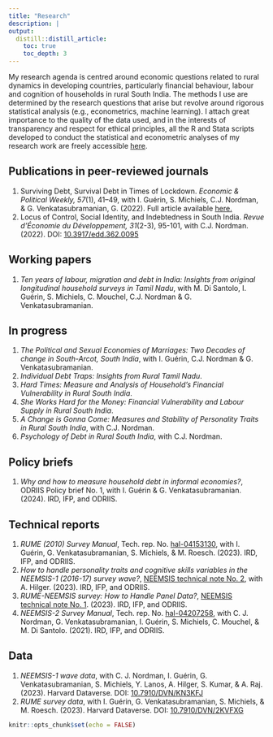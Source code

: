 ```yaml
---
title: "Research"
description: |
output:
  distill::distill_article:
    toc: true
    toc_depth: 3
---
```


My research agenda is centred around economic questions related to rural dynamics in developing countries, particularly financial behaviour, labour and cognition of households in rural South India.
The methods I use are determined by the research questions that arise but revolve around rigorous statistical analysis (e.g., econometrics, machine learning).
I attach great importance to the quality of the data used, and in the interests of transparency and respect for ethical principles, all the R and Stata scripts developed to conduct the statistical and econometric analyses of my research work are freely accessible [here](https://github.com/arnaudnatal).

## Publications in peer-reviewed journals

1. Surviving Debt, Survival Debt in Times of Lockdown. *Economic & Political Weekly, 57*(1), 41–49, with I. Guérin, S. Michiels, C.J. Nordman, & G. Venkatasubramanian, G. (2022).  Full article available [here.](https://www.researchgate.net/publication/357617209_Surviving_Debt_and_Survival_Debt_in_Times_of_Lockdown)
1. Locus of Control, Social Identity, and Indebtedness in South India. *Revue d'Économie du Développement, 31*(2-3), 95-101, with C.J. Nordman. (2022). DOI: [10.3917/edd.362.0095](https://doi.org/10.3917/edd.362.0095)



## Working papers

1. *Ten years of labour, migration and debt in India: Insights from original longitudinal household surveys in Tamil Nadu*, with M. Di Santolo, I. Guérin, S. Michiels, C. Mouchel, C.J. Nordman & G. Venkatasubramanian.




## In progress

1. *The Political and Sexual Economies of Marriages: Two Decades of change in South-Arcot, South India*, with I. Guérin, C.J. Nordman & G. Venkatasubramanian.
1. *Individual Debt Traps: Insights from Rural Tamil Nadu*. 
1. *Hard Times: Measure and Analysis of Household's Financial Vulnerability in Rural South India*.
1. *She Works Hard for the Money: Financial Vulnerability and Labour Supply in Rural South India*.
1. *A Change is Gonna Come: Measures and Stability of Personality Traits in Rural South India*, with C.J. Nordman.
1. *Psychology of Debt in Rural South India*, with C.J. Nordman.



## Policy briefs

1. *Why and how to measure household debt in informal economies?*, ODRIIS Policy brief No. 1, with I. Guérin & G. Venkatasubramanian. (2024). IRD, IFP, and ODRIIS.



## Technical reports


1. *RUME (2010) Survey Manual*, Tech. rep. No. [hal-04153130](https://hal.science/hal-04153130), with I. Guérin, G. Venkatasubramanian, S. Michiels, & M. Roesch. (2023). IRD, IFP, and ODRIIS.
1. *How to handle personality traits and cognitive skills variables in the NEEMSIS-1 (2016-17) survey wave?*, [NEEMSIS technical note No. 2](https://neemsis.hypotheses.org/resources/technical-notes#technote2), with A. Hilger. (2023). IRD, IFP, and ODRIIS.
1. *RUME-NEEMSIS survey: How to Handle Panel Data?*, [NEEMSIS technical note No. 1](https://neemsis.hypotheses.org/resources/technical-notes#technote1). (2023). IRD, IFP, and ODRIIS.
1. *NEEMSIS-2 Survey Manual*, Tech. rep. No. [hal-04207258](https://hal.science/hal-04207258), with C. J. Nordman, G. Venkatasubramanian, I. Guérin, S. Michiels, C. Mouchel, & M. Di Santolo. (2021). IRD, IFP, and ODRIIS. 


## Data

1. *NEEMSIS-1 wave data*, with C. J. Nordman, I. Guérin, G. Venkatasubramanian, S. Michiels, Y. Lanos, A. Hilger, S. Kumar, & A. Raj. (2023). Harvard Dataverse. DOI: [10.7910/DVN/KN3KFJ](https://doi.org/10.7910/DVN/KN3KFJ)
1. *RUME survey data*, with I. Guérin, G. Venkatasubramanian, S. Michiels, & M. Roesch. (2023). Harvard Dataverse. DOI: [10.7910/DVN/2KVFXG](https://doi.org/10.7910/DVN/2KVFXG)



```r
knitr::opts_chunk$set(echo = FALSE)

```

